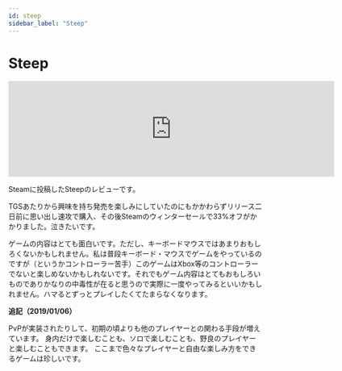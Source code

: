 ```yaml
---
id: steep
sidebar_label: "Steep"
---
```


# Steep

<iframe src="https://store.steampowered.com/widget/460920/142186/" frameborder="0" width="646" height="190"></iframe>

Steamに投稿したSteepのレビューです。

TGSあたりから興味を持ち発売を楽しみにしていたのにもかかわらずリリース二日前に思い出し速攻で購入、その後Steamのウィンターセールで33%オフがかかりました。泣きたいです。

ゲームの内容はとても面白いです。ただし、キーボードマウスではあまりおもしろくないかもしれません。私は普段キーボード・マウスでゲームをやっているのですが（というかコントローラー苦手）このゲームはXbox等のコントローラーでないと楽しめないかもしれないです。それでもゲーム内容はとてもおもしろいものでありかなりの中毒性が在ると思うので実際に一度やってみるといいかもしれません。ハマるとずっとプレイしたくてたまらなくなります。

**追記（2019/01/06）**

PvPが実装されたりして、初期の頃よりも他のプレイヤーとの関わる手段が増えています。
身内だけで楽しむことも、ソロで楽しむことも、野良のプレイヤーと楽しむこともできます。
ここまで色々なプレイヤーと自由な楽しみ方をできるゲームは珍しいです。
